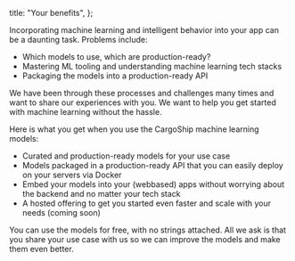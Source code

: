 
  title: "Your benefits",
};

Incorporating machine learning and intelligent behavior into your app can be a daunting task. Problems include:

- Which models to use, which are production-ready?
- Mastering ML tooling and understanding machine learning tech stacks
- Packaging the models into a production-ready API

We have been through these processes and challenges many times and want to share our experiences with you. We want to help you get started with machine learning without the hassle.

Here is what you get when you use the CargoShip machine learning models:

- Curated and production-ready models for your use case
- Models packaged in a production-ready API that you can easily deploy on your servers via Docker
- Embed your models into your (webbased) apps without worrying about the backend and no matter your tech stack
- A hosted offering to get you started even faster and scale with your needs (coming soon)

You can use the models for free, with no strings attached. All we ask is that you share your use case with us so we can improve the models and make them even better.

